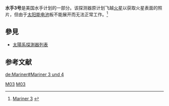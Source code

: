{{Infobox_Spacecraft
|Image= [[Image:Mariner_3_and_4.jpg|290px]]
|Name= 水手3号
|Mass=260.8 千克
|Organization= JPL - NASA
|Launch_Vehicle= [[擎天神-爱琴娜火箭|擎天神-爱琴娜火箭]] D
|Launch= 1964年11月5日  at 19:22:05 [[世界协调时|UTC]]
| Mission_Type = 飞越
| Flyby_Of = [[火星|火星]]
}}
'''水手3号'''是美国水手计划的一部分。该探测器原计划飞越[[火星|火星]]以获取火星表面的照片，但由于[[太阳能电池|太阳能电池]]板不能展开而无法正常工作。<ref>[http://solarsystem.nasa.gov/missions/profile.cfm?MCode=Mariner_03 Mariner 3] {{Wayback|url=http://solarsystem.nasa.gov/missions/profile.cfm?MCode=Mariner_03 |date=20110516142501 }}</ref>

==參見==
*[[太陽系探測器列表|太陽系探測器列表]]

==参考文献==
{{Reflist}}

{{火星任務}}

{{火星水手號計劃|before=<br/>[[水手2号|水手2号]]|after=<br/>[[水手4号|水手4号]]}}

[[Category:水手號計劃|M03]]
[[Category:空間探測器|M03]]

[[de:Mariner#Mariner_3_und_4|de:Mariner#Mariner 3 und 4]]